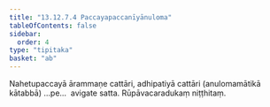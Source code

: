 ```yaml
---
title: "13.12.7.4 Paccayapaccanīyānuloma"
tableOfContents: false
sidebar:
  order: 4
type: "tipitaka"
basket: "ab"
---
```



<DynamicBreadcrumb />

<Division number="264">

<Paragraph number="4648">
Nahetupaccayā ārammaṇe cattāri, adhipatiyā cattāri (anulomamātikā kātabbā) …pe…  avigate satta.

</Paragraph>
</Division>

<Paragraph number="4649" type="center">
Rūpāvacaradukaṃ niṭṭhitaṃ.
</Paragraph>